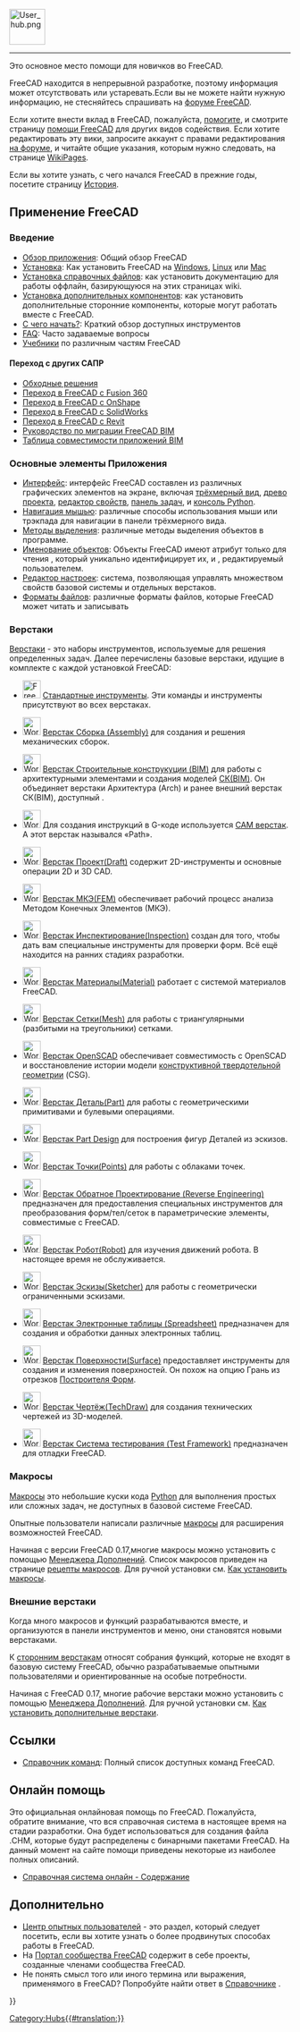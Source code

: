 <languages/>
{{TOCright}}
[[Image:User_hub.png|64px]]
----

Это основное место помощи для новичков во FreeCAD. 

FreeCAD находится в непрерывной разработке, поэтому информация может отсутствовать или устаревать.Если вы не можете найти нужную информацию, не стесняйтесь спрашивать на [https://forum.freecad.org форуме FreeCAD].

Если хотите внести вклад в FreeCAD, пожалуйста, [[donate/ru|помогите]], и смотрите страницу [[Help_FreeCAD/ru|помощи FreeCAD]] для других видов содействия. Если хотите редактировать эту вики, запросите аккаунт с правами редактирования [https://forum.freecad.org/viewtopic.php?f=21&t=6830 на форуме], и читайте общие указания, которым нужно следовать, на странице [[WikiPages/ru|WikiPages]].

Если вы хотите узнать, с чего начался FreeCAD в прежние годы, посетите страницу [[History/ru|История]].

<span id="Using_FreeCAD"></span>
== Применение FreeCAD ==

<span id="Introduction"></span>
===Введение===

* [[About_FreeCAD/ru|Обзор приложения]]: Общий обзор FreeCAD
* [[Installing/ru|Установка]]: Как установить FreeCAD на [[Install on Windows/ru|Windows]], [[Install_on_Linux/ru|Linux]] или [[Install on Mac/ru|Mac]]
* [[Installing Helpfile/ru|Установка справочных файлов]]: как установить документацию для работы оффлайн, базирующуюся на этих страницах wiki.
* [[Installing_additional_components/ru|Установка дополнительных компонентов]]: как установить дополнительные сторонние компоненты, которые могут работать вместе с FreeCAD.
* [[Getting_started/ru|С чего начать?]]: Краткий обзор доступных инструментов
* [[FAQ/ru|FAQ]]: Часто задаваемые вопросы
* [[Tutorials/ru|Учебники]] по различным частям FreeCAD

<span id="Migrating_from_other_software?"></span>
====Переход с других САПР====

* [[Workarounds/ru|Обходные решения]]
* [[Migrating_to_FreeCAD_from_Fusion360/ru|Переход в FreeCAD с Fusion 360]]
* [[Migrating_to_FreeCAD_from_OnShape/ru|Переход в FreeCAD с OnShape]]
* [[Migrating_to_FreeCAD_from_SolidWorks/ru|Переход в FreeCAD с SolidWorks]]
* [[Migrating_to_FreeCAD_from_Revit/ru|Переход в FreeCAD с Revit]]
* [https://yorik.uncreated.net/blog/2020-010-freecad-bim-guide Руководство по миграции FreeCAD BIM]
* [[BIM_application_compatibility_table/ru|Таблица совместимости приложений BIM]]

<span id="Basic_application"></span>
===Основные элементы Приложения===

* [[Interface/ru|Интерфейс]]: интерфейс FreeCAD составлен из различных графических элементов на экране, включая [[3D_view/ru|трёхмерный вид]], [[Tree_view/ru|древо проекта]], [[Property_editor/ru|редактор свойств]], [[Task_panel/ru|панель задач]], и [[Python_console/ru|консоль Python]].
* [[Mouse_navigation/ru|Навигация мышью]]: различные способы использования мыши или трэкпада для навигации в панели трёхмерного вида.
* [[Selection_methods/ru|Методы выделения]]: различные методы выделения объектов в программе.
* [[Object_name/ru|Именование объектов]]: Объекты FreeCAD имеют атрибут только для чтения {{incode|Name}}, который уникально идентифицирует их, и {{incode|Label}}, редактируемый пользователем.
* [[Preferences Editor/ru|Редактор настроек]]: система, позволяющая управлять множеством свойств базовой системы и отдельных верстаков.
* [[Import_Export/ru|Форматы файлов]]: различные форматы файлов, которые FreeCAD может читать и записывать

<span id="Workbenches"></span>
===Верстаки===

[[Workbenches/ru|Верстаки]] - это наборы инструментов, используемые для решения определенных задач. Далее перечислены базовые верстаки, идущие в комплекте с каждой установкой FreeCAD:

<!--Перечисленные ниже пункты используются на страницах Workbenches/ru , User_hub/ru и они должны быть полностью идентичны. Соблюдайте это правило.-->
* [[Image:Freecad.svg|32px]] [[Std_Base/ru|Стандартные инструменты]]. Эти команды и инструменты присутствуют во всех верстаках.

* [[Image:Workbench_Assembly.svg|32px]] [[Assembly_Workbench/ru|Верстак Сборка (Assembly)]] для создания и решения механических сборок. {{Version/ru|1.0}}

* [[Image:Workbench_BIM.svg|32px]] [[BIM_Workbench/ru|Верстак Строительные конструкуции (BIM)]] для работы с архитектурными элементами и создания моделей [https://en.wikipedia.org/wiki/Building_information_modeling СК(BIM)]. Он объединяет верстаки Архитектура (Arch) и ранее внешний верстак СК(BIM), доступный  {{VersionMinus/ru|0.21}}.

* [[Image:Workbench_CAM.svg|32px]] Для создания инструкций в G-коде используется [[CAM_Workbench/ru|CAM верстак]]. А {{VersionMinus/ru|0.21}} этот верстак назывался «Path».

* [[Image:Workbench_Draft.svg|32px]] [[Draft_Workbench/ru|Верстак Проект(Draft)]] содержит 2D-инструменты и основные операции 2D и 3D CAD.

* [[Image:Workbench_FEM.svg|32px]] [[FEM_Workbench/ru|Верстак МКЭ(FEM)]] обеспечивает рабочий процесс анализа Методом Конечных Элементов (МКЭ).

* [[Image:Workbench_Inspection.svg|32px]] [[Inspection_Workbench/ru|Верстак Инспектирование(Inspection)]] создан для того, чтобы дать вам специальные инструменты для проверки форм. Всё ещё находится на ранних стадиях разработки.

* [[Image:Workbench_Material.svg|32px]] [[Material_Workbench/ru|Верстак Материалы(Material)]] работает с системой материалов FreeCAD. {{Version/ru|1.0}}

* [[Image:Workbench_Mesh.svg|32px]] [[Mesh_Workbench/ru|Верстак Сетки(Mesh)]] для работы с триангулярными (разбитыми на треугольники) сетками.

* [[Image:Workbench_OpenSCAD.svg|32px]] [[OpenSCAD_Workbench/ru|Верстак OpenSCAD]] обеспечивает совместимость с OpenSCAD и восстановление истории модели [[constructive solid geometry/ru|конструктивной твердотельной геометрии]] (CSG).

* [[Image:Workbench_Part.svg|32px]] [[Part_Workbench/ru| Верстак Деталь(Part)]] для работы с геометрическими примитивами и булевыми операциями.

* [[Image:Workbench_PartDesign.svg|32px]] [[PartDesign_Workbench/ru| Верстак Part Design]] для построения фигур Деталей из эскизов.

* [[Image:Workbench_Points.svg|32px]] [[Points_Workbench/ru|Верстак Точки(Points)]] для работы с облаками точек.

* [[Image:Workbench_Reverse_Engineering.svg|32px]] [[Reverse_Engineering_Workbench/ru|Верстак Обратное Проектирование (Reverse Engineering)]] предназначен для предоставления специальных инструментов для преобразования форм/тел/сеток в параметрические элементы, совместимые с FreeCAD.

* [[Image:Workbench_Robot.svg|32px]] [[Robot_Workbench/ru|Верстак Робот(Robot)]] для изучения движений робота. В настоящее время не обслуживается.

* [[Image:Workbench_Sketcher.svg|32px]] [[Sketcher_Workbench/ru|Верстак Эскизы(Sketcher)]] для работы с геометрически ограниченными эскизами.

* [[Image:Workbench_Spreadsheet.svg|32px]] [[Spreadsheet_Workbench/ru|Верстак Электронные таблицы (Spreadsheet)]] предназначен для создания и обработки данных электронных таблиц.

* [[Image:Workbench_Surface.svg|32px]] [[Surface_Workbench/ru|Верстак Поверхности(Surface)]] предоставляет инструменты для создания и изменения поверхностей. Он похож на опцию Грань из отрезков [[Part_Builder/ru|Построителя Форм]].

* [[Image:Workbench_TechDraw.svg|32px]] [[TechDraw_Workbench/ru|Верстак Чертёж(TechDraw)]] для создания технических чертежей из 3D-моделей.

* [[Image:Workbench_Test.svg|32px]] [[Testing/ru|Верстак Система тестирования (Test Framework)]] предназначен для отладки FreeCAD.

<span id="Macros"></span>
=== Макросы ===

[[macros/ru|Макросы]] это небольшие куски кода [[Python/ru|Python]] для выполнения простых или сложных задач, не доступных в базовой системе FreeCAD.

Опытные пользователи написали различные [[macros|макросы]] для расширения возможностей FreeCAD.

Начиная с версии FreeCAD 0.17,многие макросы можно установить с помощью [[Std_AddonMgr/ru|Менеджера Дополнений]]. Список макросов приведен на странице [[Macros_recipes/ru|рецепты макросов]]. Для ручной установки см. [[How_to_install_macros/ru|Как установить макросы]].

<span id="External_workbenches"></span>
===Внешние верстаки===

Когда много макросов и функций разрабатываются вместе, и организуются в панели инструментов и меню, они становятся новыми верстаками.

К [[External_workbenches/ru|сторонним верстакам]] относят собрания функций, которые не входят в базовую систему FreeCAD, обычно разрабатываемые опытными пользователями и ориентированные на особые потребности.

Начиная с FreeCAD 0.17, многие рабочие верстаки можно установить с помощью [[Std_AddonMgr/ru|Менеджера Дополнений]]. Для ручной установки см. [[How_to_install_additional_workbenches/ru|Как установить дополнительные верстаки]].

<span id="Reference"></span>
==Ссылки==

* [[List_of_Commands/ru|Справочник команд]]:  Полный список доступных команд FreeCAD.

<span id="Online_Help"></span>
== Онлайн помощь ==

<!-- Чтобы скачать онлайн помощь в FreeCAD необходимо установить правильный Url адрес в [[Preferences Editor/ru]] в FreeCAD. В настоящее время гиперссылка должна указывать на эту страницу. Это означает, что вам нужно, ввести адрес:
 [http://juergen-riegel.net/FreeCAD/Docu/index.php/User_hub http://juergen-riegel.net/FreeCAD/Docu/index.php/User_hub]
-->

Это официальная онлайновая помощь по FreeCAD. Пожалуйста, обратите внимание, что вся справочная система в настоящее время на стадии разработки. Она будет использоваться для создания файла .CHM, которые будут распределены с бинарными пакетами FreeCAD. На данный момент на сайте помощи приведены некоторые из наиболее полных описаний.
* [[Online Help Toc/ru|Справочная система онлайн - Содержание]]

<span id="More"></span>
== Дополнительно ==

* [[Power_users_hub/ru|Центр опытных пользователей]] - это раздел, который следует посетить, если вы хотите узнать о более продвинутых способах работы в FreeCAD.
* На [[FreeCAD_Community_Portal/ru|Портал сообщества FreeCAD]] содержит в себе проекты, созданные членами сообщества FreeCAD.
* Не понять смысл того или иного термина или выражения, применямого в FreeCAD? Попробуйте найти ответ в [[Glossary/ru|Справочнике]] .


{{Userdocnavi{{#translation:}}}}
[[Category:Hubs{{#translation:}}]]